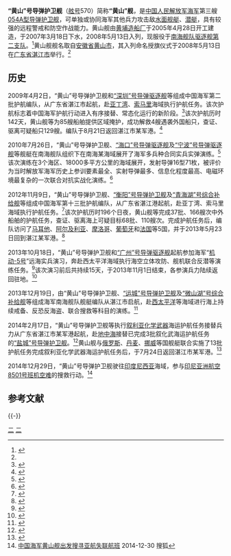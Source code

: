 {{军舰模板
|名称= 黄山舰  [[File:Naval_Ensign_of_the_People's_Republic_of_China.svg|30px]]
|图片=[[file:CNS_Huangshan_(FFG-570).jpg|300px]]
|照片说明=正在穿越冲绳毗邻海域的“黄山”号导弹护卫舰<ref>{{cite web|title=中国海軍艦艇の動向について|publisher=統合幕僚監部|url=http://www.mod.go.jp/js/Press/press2013/press_pdf/p20131223_02.pdf|date=2013-12-23|language=ja|access-date=2014-09-20|archive-date=2018-10-04|archive-url=https://web.archive.org/web/20181004012032/http://www.mod.go.jp/js/Press/press2013/press_pdf/p20131223_02.pdf|dead-url=no}}</ref>
|舰名来源= [[安徽省|安徽省]][[黄山市|黄山市]]
|拥有国= [[中华人民共和国|中华人民共和国]]
|制造= [[黄埔造船厂|黄埔造船厂]] 
|型号= [[054A型导弹护卫舰|054A型导弹护卫舰]]
|动工= 2005年4月28日
|下水= 2007年3月18日
|服役= 2008年5月13日
|状态= 在役
|荣誉= 
|正常= 3600吨
|满载= 4000吨
|全长= 134米
|全宽= 16米
|吃水= 5米
|动力方式= {{link-en|柴-柴联合|Combined diesel and diesel}}（CODAD）
|发动机= [[16PA6V-280STC柴油机|16PA6V-280STC]][[柴油机|柴油机]]×4
|极速= 不低于27节
|续航= 4000海里（18节）
|成员= 不多于180人
|舰载机= [[卡-27直升机|卡-28]]×1或[[直-9#直-9C|直-9C]]×1
|搜索系统=H/SJD-9型舰壳主/被动声纳<br>H/LJQ-366型超视距对海搜索雷达<br>H/LJP-349A型火控雷达<br>H/LJQ-382型三坐标对空搜索雷达<br>H/LJQ-364型对海/低空搜索雷达<br>H/SJG-206型被动拖曳线列阵声纳
|武器系统= 4联装[[鹰击83反舰导弹|YJ-83反舰导弹]][[反舰导弹|反舰导弹]]×2<br>8单元H/AKJ-16型[[舰载垂直发射系统|垂直发射系统]]×4<br>[[H/PJ-26型单管76毫米隐身舰炮|H/PJ-26型单管76毫米隐身舰炮]]<br>[[H/PJ-12型7管30毫米舰炮|H/PJ-12型7管30毫米舰炮]]×2<br>003A型6管火箭深弹发射装置×2<br>3联装7424型324mm鱼雷发射器×2
|电战系统= H/RJZ-726型电子对抗系统<br>18联装H/RJZ-726-4型干扰发射装置×2
|其它=
}}
'''“黄山”号导弹护卫舰'''（[[舷号|舷号]]570）简称'''“黄山”舰'''，是[[中国人民解放军海军|中国人民解放军海军]]第三艘[[054A型导弹护卫舰|054A型导弹护卫舰]]，可单独或协同海军其他兵力攻击敌[[水面舰艇|水面舰艇]]、[[潜艇|潜艇]]，具有较强的远程警戒和防空作战能力。黄山舰由[[黄埔造船厂|黄埔造船厂]]于2005年4月28日开工建造，于2007年3月18日下水，2008年5月13日入列，现服役于[[南海舰队|南海舰队]][[驱逐舰第二支队|驱逐舰第二支队]]。<ref name="FFG-570">{{cite web |url=http://www.xinhs.cn/article.asp?id=9057 |title=黄山舰：大海中黄山的流动窗口 |publisher=黄山网 |date=2009-07-27 |access-date=2014-08-22 |archive-url=https://web.archive.org/web/20140826120957/http://www.xinhs.cn/article.asp?id=9057 |archive-date=2014-08-26 |dead-url=yes }}</ref>黄山舰舰名取自[[安徽省|安徽省]][[黄山市|黄山市]]，其入列命名授旗仪式于2008年5月13日在[[广东省|广东省]][[湛江市|湛江市]]举行。<ref name="FFG-570"/>

== 历史 ==
2009年4月2日，“黄山”号导弹护卫舰和[[“深圳”号导弹驱逐舰|“深圳”号导弹驱逐舰]]等组成中国海军第二批护航编队，从广东省湛江市起航，赴[[亚丁湾|亚丁湾]]、[[索马里|索马里]]海域执行护航任务。该次护航标志着中国海军护航行动进入有序接替、常态化运行的新阶段。<ref>{{cite web |url=http://www.chinamil.com.cn/site1/xwpdxw/2009-04/03/content_1713241.htm |title=中国海军第二批护航编队起航 |publisher=中国军网 |date=2009-04-03 |deadurl=yes |archiveurl=https://web.archive.org/web/20140826161907/http://www.chinamil.com.cn/site1/xwpdxw/2009-04/03/content_1713241.htm |archivedate=2014-08-26 |access-date=2014-08-22 }}</ref>该次护航历时142天，黄山舰等为85艘船舶提供区域掩护，成功解救4艘遇袭外国船只，查证、驱离可疑船只129艘。编队于8月21日返回湛江市某军港。<ref>{{cite web |url=http://gb.cri.cn/27824/2009/08/21/3785s2599363.htm |title=中国海军第二批护航编队圆满完成任务返回湛江 |publisher=国际在线 |date=2009-08-21 |access-date=2014-08-22 |archive-date=2016-03-04 |archive-url=https://web.archive.org/web/20160304130325/http://gb.cri.cn/27824/2009/08/21/3785s2599363.htm |dead-url=no }}</ref>

2010年7月26日，“黄山”号导弹护卫舰、[[“海口”号导弹驱逐舰|“海口”号导弹驱逐舰]]及[[“宁波”号导弹驱逐舰|“宁波”号导弹驱逐舰]]等舰艇在南海舰队组织下在南海某海域展开了海军多兵种合同实兵实弹演练。<ref>{{cite web |url=http://www.mod.gov.cn/photo/2010-07/30/content_4179360.htm |title=海军多兵种合同实兵实弹演练在南海举行 |publisher=中华人民共和国国防部网 |date=2010-07-30 |access-date=2014-08-22 |archive-date=2018-10-07 |archive-url=https://web.archive.org/web/20181007012208/http://www.mod.gov.cn/photo/2010-07/30/content_4179360.htm |dead-url=no }}</ref>该次演练在3个海区、18000多平方公里的海域展开，发射导弹16型71枚，被评价为当时解放军海军历史上参训要素最全、实射导弹最多、信息化程度最高、电磁环境最复杂的一次联合对抗实战化演练。<ref>{{cite web |url=http://tp.chinamil.com.cn/news/2010-07/30/content_4269718.htm |title=南海直击中国海军史上最高难度联合演练 |publisher=中国军事图片中心 |date=2010-07-30 |deadurl=yes |archiveurl=https://web.archive.org/web/20140826161053/http://tp.chinamil.com.cn/news/2010-07/30/content_4269718.htm |archivedate=2014-08-26 |access-date=2014-08-22 }}</ref>

2012年11月9日，“黄山”号导弹护卫舰、[[“衡阳”号导弹护卫舰|“衡阳”号导弹护卫舰]]及[[“青海湖”号综合补给舰|“青海湖”号综合补给舰]]等组成中国海军第十三批护航编队，从广东省湛江港起航，赴亚丁湾、索马里海域执行护航任务。<ref>{{cite web |url=http://paper.people.com.cn/rmrbhwb/html/2012-11/10/content_1140294.htm?div=-1 |title=海军第13批护航编队起航 赴亚丁湾索马里海域 |publisher=人民日报海外版 |date=2012-11-10 |access-date=2014-08-22 |archive-url=https://web.archive.org/web/20160304080914/http://paper.people.com.cn/rmrbhwb/html/2012-11/10/content_1140294.htm?div=-1 |archive-date=2016-03-04 |dead-url=yes }}</ref>该次护航历时196个日夜，黄山舰等完成37批、166艘次中外船舶的护航任务，查证、驱离海上可疑目标68批、110艘次。完成护航任务后，编队访问了[[马耳他|马耳他]]、[[阿尔及利亚|阿尔及利亚]]、[[摩洛哥|摩洛哥]]、[[葡萄牙|葡萄牙]]和[[法国|法国]]等5国，并于2013年5月23日回到湛江某军港。<ref>{{cite web |url=http://news.xinhuanet.com/mil/2013-05/23/c_115885966.htm |title=中国海军第十三批护航编队完成任务回国 |publisher=新华网 |date=2013-05-13 |deadurl=yes |archiveurl=https://web.archive.org/web/20140826115645/http://news.xinhuanet.com/mil/2013-05/23/c_115885966.htm |archivedate=2014-08-26 |access-date=2014-08-22 }}</ref>

2013年10月18日，“黄山”号导弹护卫舰和[[“广州”号导弹驱逐舰|“广州”号导弹驱逐舰]]起航参加海军“[[机动-5号|机动-5号]]”远海实兵演习，奔赴西太平洋海域执行海空立体攻防、舰机联合反潜等演练任务。<ref>{{cite web|url= http://www.chinanews.com/mil/2013/11-05/5462698.shtml|title= 直击中国海军机动-5号演习：真正像打仗一样演习|publisher= 中新网|date= 2013-11-05|access-date= 2014-08-22|archive-date= 2021-05-05|archive-url= https://web.archive.org/web/20210505085832/http://www.chinanews.com/mil/2013/11-05/5462698.shtml|dead-url= no}}</ref>该次演习前后共持续15天，于2013年11月1日结束，各参演兵力陆续返回驻地。<ref>{{cite web|url= http://news.xinhuanet.com/2013-11/01/c_117973459.htm|title=海军“机动－5号”实兵演习落下帷幕|publisher=新华网| date=2013-11-01 }}</ref>

2013年12月19日，由“黄山”号导弹护卫舰、[[“运城”号导弹护卫舰|“运城”号导弹护卫舰]]及[[“微山湖”号综合补给舰|“微山湖”号综合补给舰]]等组成海军南海舰队舰艇编队从湛江市启航，赴[[西太平洋|西太平洋]]等海域进行海上持续戒备、反恐反海盗、联合搜救等科目的演练。<ref>{{cite web|url=http://navy.81.cn/content/2013-12/19/content_5698832.htm|title=南海舰队舰艇编队从湛江启航启动新一轮远航训练|publisher=中国海军网|date=2013-12-19|access-date=2014-09-19|archive-date=2018-10-01|archive-url=https://web.archive.org/web/20181001101433/http://navy.81.cn/content/2013-12/19/content_5698832.htm|dead-url=yes}}</ref>

2014年2月17日，“黄山”号导弹护卫舰等执行[[叙利亚|叙利亚]][[化学武器|化学武器]]海运护航任务接替兵力从广东省湛江市某军港起航，赴[[地中海|地中海]]接替已完成3批叙化武海运护航任务的[[“盐城”号导弹护卫舰|“盐城”号导弹护卫舰]]。<ref>{{cite web |url=http://www.chinamil.com.cn/jfjbmap/content/2014-02/18/content_67685.htm |title=黄山舰起航赴地中海 接替盐城舰执行叙利亚化武海运护航任务 |publisher=中国军网 |date=2014-02-18 |deadurl=yes |archiveurl=https://web.archive.org/web/20140826113528/http://www.chinamil.com.cn/jfjbmap/content/2014-02/18/content_67685.htm |archivedate=2014-08-26 |access-date=2014-08-22 }}</ref>黄山舰与[[俄罗斯|俄罗斯]]、[[丹麦|丹麦]]、[[挪威|挪威]]等国舰艇联合实施了13批护航任务完成叙利亚化学武器海运护航任务后，于7月24日返回湛江市某军港。<ref>{{cite web |url=http://news.xinhuanet.com/mil/2014-07/24/c_126793653.htm |title=南海舰队黄山舰完成叙化武海运护航任务返回湛江 |publisher=新华网 |date=2014-07-24 |deadurl=yes |archiveurl=https://web.archive.org/web/20140826115729/http://news.xinhuanet.com/mil/2014-07/24/c_126793653.htm |archivedate=2014-08-26 |access-date=2014-08-22 }}</ref>

2014年12月29日，“黄山”号导弹护卫舰驶往[[印度尼西亚|印度尼西亚]]海域，参与[[印尼亚洲航空8501号班机空难|印尼亚洲航空8501号班机空难]]的搜救行动。<ref name="12-29">[http://news.sohu.com/20141230/n407407443.shtml 中国海军黄山舰出发搜寻亚航失联航班] {{Wayback|url=http://news.sohu.com/20141230/n407407443.shtml |date=20210506195101 }} 2014-12-30 搜狐</ref>

== 参考文献 ==
{{Reflist}}

{{-}}
{{驱逐舰第二支队}}
{{054A型导弹护卫舰}}

[[Category:054A型导弹护卫舰|二]]
[[Category:2007年下水|二]]